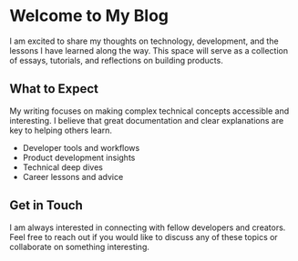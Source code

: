 # Welcome to My Blog

I am excited to share my thoughts on technology, development, and the lessons I have learned along the way. This space will serve as a collection of essays, tutorials, and reflections on building products.

## What to Expect

My writing focuses on making complex technical concepts accessible and interesting. I believe that great documentation and clear explanations are key to helping others learn.

- Developer tools and workflows
- Product development insights
- Technical deep dives
- Career lessons and advice

## Get in Touch

I am always interested in connecting with fellow developers and creators. Feel free to reach out if you would like to discuss any of these topics or collaborate on something interesting.
